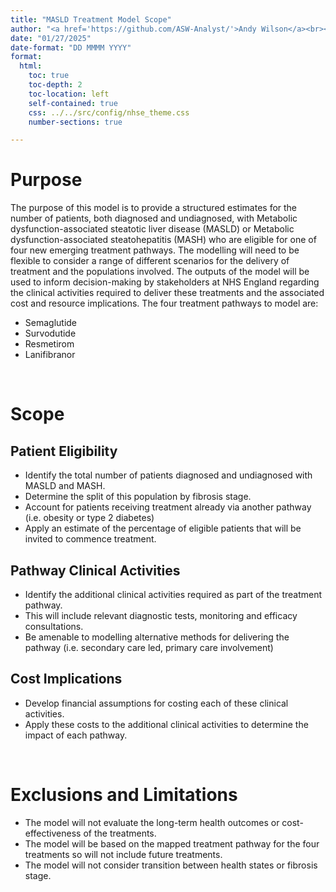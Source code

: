 ```yaml
---
title: "MASLD Treatment Model Scope"
author: "<a href='https://github.com/ASW-Analyst/'>Andy Wilson</a><br><a href='https://transformationunit.nhs.uk/'>NHS Transformation Unit</a>"
date: "01/27/2025"
date-format: "DD MMMM YYYY"
format:
  html:
    toc: true
    toc-depth: 2
    toc-location: left
    self-contained: true
    css: ../../src/config/nhse_theme.css
    number-sections: true

---
```


# Purpose
The purpose of this model is to provide a structured estimates for the number of patients, both diagnosed and undiagnosed, with Metabolic dysfunction-associated steatotic liver disease (MASLD) or Metabolic dysfunction-associated steatohepatitis (MASH) who are eligible for one of four new emerging treatment pathways. The modelling will need to be flexible to consider a range of different scenarios for the delivery of treatment and the populations involved. The outputs of the model will be used to inform decision-making by stakeholders at NHS England regarding the clinical activities required to deliver these treatments and the associated cost and resource implications. The four treatment pathways to model are:

* Semaglutide
* Survodutide
* Resmetirom
* Lanifibranor

<br/>

# Scope

## Patient Eligibility

* Identify the total number of patients diagnosed and undiagnosed with MASLD and MASH.
* Determine the split of this population by fibrosis stage.
* Account for patients receiving treatment already via another pathway (i.e. obesity or type 2 diabetes)
* Apply an estimate of the percentage of eligible patients that will be invited to commence treatment.

## Pathway Clinical Activities
* Identify the additional clinical activities required as part of the treatment pathway.
* This will include relevant diagnostic tests, monitoring and efficacy consultations.
* Be amenable to modelling alternative methods for delivering the pathway (i.e. secondary care led, primary care involvement)

## Cost Implications
* Develop financial assumptions for costing each of these clinical activities.
* Apply these costs to the additional clinical activities to determine the impact of each pathway.

<br/>

# Exclusions and Limitations
* The model will not evaluate the long-term health outcomes or cost-effectiveness of the treatments.
* The model will be based on the mapped treatment pathway for the four treatments so will not include future treatments.
* The model will not consider transition between health states or fibrosis stage.